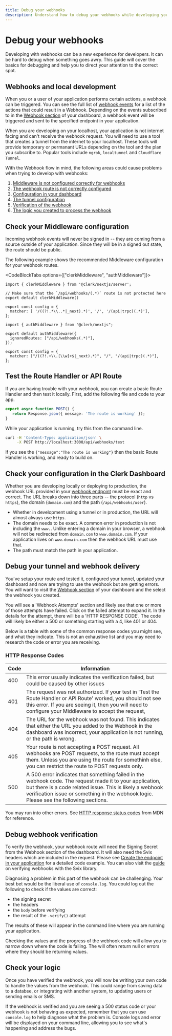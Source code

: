 ```yaml
---
title: Debug your webhooks
description: Understand how to debug your webhooks while developing your application
---
```


# Debug your webhooks

Developing with webhooks can be a new experience for developers. It can be hard to debug when something goes awry. This guide will cover the basics for debugging and help you to direct your attention to the correct spot.

## Webhooks and local development

When you or a user of your application performs certain actions, a webhook can be triggered. You can see the full list of [webhook events](/docs/integrations/webhooks/overview#supported-webhook-events) for a list of the actions that could result in a Webhook. Depending on the events subscribed to in the [Webhook section](https://dashboard.clerk.com/last-active?path=webhooks) of your dashboard, a webhook event will be triggered and sent to the specified endpoint in your application.

When you are developing on your localhost, your application is not internet facing and can't receive the webhook request. You will need to use a tool that creates a tunnel from the internet to your localhost. These tools will provide temporary or permanant URLs depending on the tool and the plan you subscribe to. Popular tools include `ngrok`, `localtunnel` and `Cloudflare Tunnel`.

With the Webhook flow in mind, the following areas could cause problems when trying to develop with webhooks:

1. [Middleware is not configured correctly for webhooks](#check-your-middleware-configuration)
2. [The webhook route is not correctly configured](#test-the-route-handler-or-api-route)
3. [Configuration in your dashboard](#check-your-configuration-in-the-clerk-dashboard)
4. [The tunnel configuration](#debug-your-tunnel-and-webhook-delivery)
5. [Verification of the webhook](#debug-webhook-verification)
6. [The logic you created to process the webhook](#check-your-logic)


##  Check your Middleware configuration

Incoming webhook events will never be signed in -- they are coming from a source outside of your application. Since they will be in a signed out state, the route should be public. 

The following example shows the recommended Middleware configuration for your webhook routes.

<CodeBlockTabs options={["clerkMiddleware", "authMiddleware"]}>
```tsx filename="middleware.tsx"
import { clerkMiddleware } from '@clerk/nextjs/server';

// Make sure that the `/api/webhooks/(.*)` route is not protected here
export default clerkMiddleware()

export const config = {
  matcher: [ '/((?!.*\\..*|_next).*)', '/', '/(api|trpc)(.*)'],
};
```

```tsx filename="middleware.tsx" {4}
import { authMiddleware } from "@clerk/nextjs";

export default authMiddleware({
  ignoredRoutes: ["/api/webhooks(.*)"],
});

export const config = {
  matcher: ["/((?!.+\\.[\\w]+$|_next).*)", "/", "/(api|trpc)(.*)"],
};
```
</CodeBlockTabs>

## Test the Route Handler or API Route

If you are having trouble with your webhook, you can create a basic Route Handler and then test it locally.  First, add the following file and code to your app.

```ts filename="app/webhooks/test/route.ts"
export async function POST() {
   return Response.json({ message: 'The route is working' });
}
```

While your application is running, try this from the command line.

```bash
curl -H 'Content-Type: application/json' \
     -X POST http://localhost:3000/api/webhooks/test
```

If you see the `{"message":"The route is working"}` then the basic Route Handler is working, and ready to build on.


## Check your configuration in the Clerk Dashboard

Whether you are developing locally or deploying to production, the webhook URL provided in your [webhook endpoint](https://dashboard.clerk.com/last-active?path=webhooks) must be exact and correct. The URL breaks down into three parts -- the protocol (`http` vs `https`), the domain (`domain.com`) and the path (`/api/webhooks/user`).
- Whether in development using a tunnel or in production, the URL will almost always use `https`.
- The domain needs to be exact. A common error in production is not including the `www.`. Unlike entering a domain in your browser, a webhook will not be redirected from `domain.com` to `www.domain.com`. If your application lives on `www.domain.com` then the webhook URL must use that.
- The path must match the path in your application.

## Debug your tunnel and webhook delivery

You've setup your route and tested it, configured your tunnel, updated your dashboard and now are trying to use the webhook but are getting errors. You will want to visit the [Webhook section](https://dashboard.clerk.com/last-active?path=webhooks) of your dashboard and the select the webhook you created.

You will see a 'Webhook Attempts' section and likely see that one or more of those attempts have failed. Click on the failed attempt to expand it. In the details for the attempt, there will be a 'HTTP RESPONSE CODE'. The code will likely be either a 500 or something starting with a 4, like 401 or 404.

Below is a table with some of the common response codes you might see, and what they indicate. This is not an exhaustive list and you may need to research the code or error you are receiving.

### HTTP Response Codes

| Code | Information |
| ---- | ----------- |
| 400  | This error usually indicates the verification failed, but could be caused by other issues |
| 401  | The request was not authorized. If your test in 'Test the Route Handler or API Route' worked, you should not see this error. If you are seeing it, then you will need to configure your Middleware to accept the request, |
| 404  | The URL for the webhook was not found. This indicates that either the URL you added to the Webhook in the dashboard was incorrect, your application is not running, or the path is wrong.|
| 405  | Your route is not accepting a POST request. All webhooks are POST requests, to the route must accept them. Unless you are using the route for somethinh else, you can restrict the route to POST requests only. |
| 500  | A 500 error indicates that something failed in the webhook code. The request made it to your application, but there is a code related issue. This is likely a webhook verification issue or something in the webhook logic. Please see the following sections.

You may run into other errors. See [HTTP response status codes](https://developer.mozilla.org/en-US/docs/Web/HTTP/Status) from MDN for reference.


## Debug webhook verification

To verify the webhook, your webhook route will need the Signing Secret from the Webhook section of the dashboard.  It will also need the Svix headers which are included in the request. Please see [Create the endpoint in your application](/docs/integrations/webhooks/sync-data#create-the-endpoint-in-your-application) for a detailed code example. You can also visit the [guide](https://docs.svix.com/receiving/verifying-payloads/how) on verifying webhooks with the Svix library.

Diagnosing a problem in this part of the webhook can be challenging. Your best bet would be the liberal use of `console.log`. You could log out the following to check if the values are correct:
- the signing secret
- the headers
- the `body` before verifying
- the result of the `.verify()` attempt

The results of these will appear in the command line where you are running your application.

Checking the values and the progress of the webhook code will allow you to narrow down where the code is failing. The will often return null or errors where they should be returning values.

## Check your logic

Once you have verified the webhook, you will now be writing your own code to handle the values from the webhook. This could range from saving data to a databse, or integrating with another system, to updating users or sending emails or SMS.

If the webhook is verified and you are seeing a 500 status code or your webhook is not behaving as expected, remember that you can use `console.log` to help diagnose what the problem is. Console logs and error will be displayed on your command line, allowing you to see what's happening and address the bugs.
